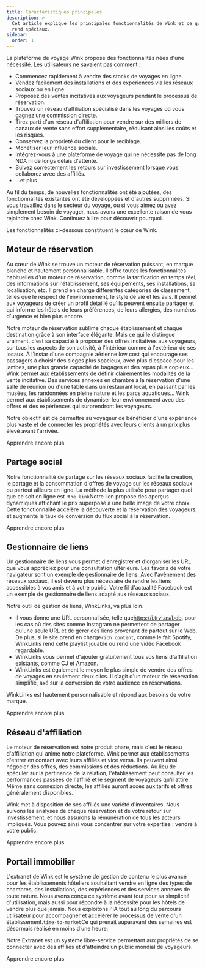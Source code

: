 ```yaml
---
title: Caractéristiques principales
description: >-
  Cet article explique les principales fonctionnalités de Wink et ce qui nous
  rend spéciaux.
sidebar:
  order: 1
---
```


La plateforme de voyage Wink propose des fonctionnalités nées d'une nécessité. Les utilisateurs ne savaient pas comment :

* Commencez rapidement à vendre des stocks de voyages en ligne.
* Vendez facilement des installations et des expériences via les réseaux sociaux ou en ligne.
* Proposez des ventes incitatives aux voyageurs pendant le processus de réservation.
* Trouvez un réseau d’affiliation spécialisé dans les voyages où vous gagnez une commission directe.
* Tirez parti d'un réseau d'affiliation pour vendre sur des milliers de canaux de vente sans effort supplémentaire, réduisant ainsi les coûts et les risques.
* Conservez la propriété du client pour le reciblage.
* Monétiser leur influence sociale.
* Intégrez-vous à une plateforme de voyage qui ne nécessite pas de long NDA ni de longs délais d'attente.
* Suivez correctement les retours sur investissement lorsque vous collaborez avec des affiliés.
* ...et plus

Au fil du temps, de nouvelles fonctionnalités ont été ajoutées, des fonctionnalités existantes ont été développées et d'autres supprimées. Si vous travaillez dans le secteur du voyage, ou si vous aimez ou avez simplement besoin de voyager, nous avons une excellente raison de vous rejoindre chez Wink. Continuez à lire pour découvrir pourquoi.

Les fonctionnalités ci-dessous constituent le cœur de Wink.

## Moteur de réservation

Au cœur de Wink se trouve un moteur de réservation puissant, en marque blanche et hautement personnalisable. Il offre toutes les fonctionnalités habituelles d'un moteur de réservation, comme la tarification en temps réel, des informations sur l'établissement, ses équipements, ses installations, sa localisation, etc. Il prend en charge différentes catégories de classement, telles que le respect de l'environnement, le style de vie et les avis. Il permet aux voyageurs de créer un profil détaillé qu'ils peuvent ensuite partager et qui informe les hôtels de leurs préférences, de leurs allergies, des numéros d'urgence et bien plus encore.

Notre moteur de réservation sublime chaque établissement et chaque destination grâce à son interface élégante. Mais ce qui le distingue vraiment, c'est sa capacité à proposer des offres incitatives aux voyageurs, sur tous les aspects de son activité, à l'intérieur comme à l'extérieur de ses locaux. À l'instar d'une compagnie aérienne low cost qui encourage ses passagers à choisir des sièges plus spacieux, avec plus d'espace pour les jambes, une plus grande capacité de bagages et des repas plus copieux… Wink permet aux établissements de définir clairement les modalités de la vente incitative. Des services annexes en chambre à la réservation d'une salle de réunion ou d'une table dans un restaurant local, en passant par les musées, les randonnées en pleine nature et les parcs aquatiques… Wink permet aux établissements de dynamiser leur environnement avec des offres et des expériences qui surprendront les voyageurs.

Notre objectif est de permettre au voyageur de bénéficier d'une expérience plus vaste et de connecter les propriétés avec leurs clients à un prix plus élevé avant l'arrivée.

<LinkButton href="/booking-engine/in-a-nutshell">
  Apprendre encore plus
</LinkButton>


## Partage social

Notre fonctionnalité de partage sur les réseaux sociaux facilite la création, le partage et la consommation d'offres de voyage sur les réseaux sociaux ou partout ailleurs en ligne. La méthode la plus utilisée pour partager quoi que ce soit en ligne est :`the link`Notre lien propose des aperçus dynamiques affichant le prix superposé à une belle image de votre choix. Cette fonctionnalité accélère la découverte et la réservation des voyageurs, et augmente le taux de conversion du flux social à la réservation.

<LinkButton href="/studio/shareable-links">
  Apprendre encore plus
</LinkButton>


## Gestionnaire de liens

Un gestionnaire de liens vous permet d'enregistrer et d'organiser les URL que vous appréciez pour une consultation ultérieure. Les favoris de votre navigateur sont un exemple de gestionnaire de liens. Avec l'avènement des réseaux sociaux, il est devenu plus nécessaire de rendre les liens accessibles à vos amis et à votre public. Votre fil d'actualité Facebook est un exemple de gestionnaire de liens adapté aux réseaux sociaux.

Notre outil de gestion de liens, WinkLinks, va plus loin.

* Il vous donne une URL personnalisée, telle que<https://i.trvl.as/bob>, pour les cas où des sites comme Instagram ne permettent de partager qu'une seule URL et de gérer des liens provenant de partout sur le Web. De plus, si le site prend en charge`rich content`, comme le fait Spotify, WinkLinks rend cette playlist jouable ou rend une vidéo Facebook regardable.
* WinkLinks vous permet d'ajouter gratuitement tous vos liens d'affiliation existants, comme CJ et Amazon.
* WinkLinks est également le moyen le plus simple de vendre des offres de voyages en seulement deux clics. Il s'agit d'un moteur de réservation simplifié, axé sur la conversion de votre audience en réservations.

WinkLinks est hautement personnalisable et répond aux besoins de votre marque.

<LinkButton href="/link-manager/wink-links">
  Apprendre encore plus
</LinkButton>


## Réseau d'affiliation

Le moteur de réservation est notre produit phare, mais c'est le réseau d'affiliation qui anime notre plateforme. Wink permet aux établissements d'entrer en contact avec leurs affiliés et vice versa. Ils peuvent ainsi négocier des offres, des commissions et des réductions. Au lieu de spéculer sur la pertinence de la relation, l'établissement peut consulter les performances passées de l'affilié et le segment de voyageurs qu'il attire. Même sans connexion directe, les affiliés auront accès aux tarifs et offres généralement disponibles.

Wink met à disposition de ses affiliés une variété d'inventaires. Nous suivons les analyses de chaque réservation et de votre retour sur investissement, et nous assurons la rémunération de tous les acteurs impliqués. Vous pouvez ainsi vous concentrer sur votre expertise : vendre à votre public.

<LinkButton href="/studio/what-is-studio">
  Apprendre encore plus
</LinkButton>


## Portail immobilier

L'extranet de Wink est le système de gestion de contenu le plus avancé pour les établissements hôteliers souhaitant vendre en ligne des types de chambres, des installations, des expériences et des services annexes de toute nature. Nous avons conçu ce système avant tout pour sa simplicité d'utilisation, mais aussi pour répondre à la nécessité pour les hôtels de vendre plus que jamais. Nous exploitons l'IA tout au long du parcours utilisateur pour accompagner et accélérer le processus de vente d'un établissement.`time-to-market`Ce qui prenait auparavant des semaines est désormais réalisé en moins d’une heure.

Notre Extranet est un système libre-service permettant aux propriétés de se connecter avec des affiliés et d'atteindre un public mondial de voyageurs.

<LinkButton href="/extranet/what-is-extranet">
  Apprendre encore plus
</LinkButton>

